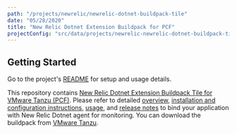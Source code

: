 ```yaml
---
path: "/projects/newrelic/newrelic-dotnet-buildpack-tile"
date: "05/28/2020"
title: "New Relic Dotnet Extension Buildpack for PCF"
projectConfig: "src/data/projects/newrelic-newrelic-dotnet-buildpack-tile.json"
---
```


## Getting Started

Go to the project's [README](https://github.com/newrelic/newrelic-dotnet-buildpack-tile) for setup and usage details.

This repository contains [New Relic Dotnet Extension Buildpack Tile for VMware Tanzu (PCF)](https://network.pivotal.io/products/new-relic-dotnet-buildpack/). Please refer to detailed [overview](https://docs.pivotal.io/partners/new-relic-dotnet-buildpack/index.html), [installation and configuration instructions](https://docs.pivotal.io/partners/new-relic-dotnet-buildpack/installing.html), [usage](https://docs.pivotal.io/partners/new-relic-dotnet-buildpack/using.html), and [release notes](https://docs.pivotal.io/partners/new-relic-dotnet-buildpack/release-notes.html) to bind your application with New Relic Dotnet agent for monitoring. You can download the buildpack from [VMware Tanzu](https://tanzu.vmware.com/tanzu).
